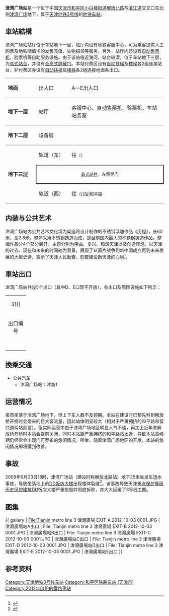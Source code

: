 {{noteTA 
|G1 =Transport}}
{{Infobox station
|name = 津湾广场
|eng_name = Jinwanguangchang
|linecolour = {{天津地铁颜色|3}}
|image = Tianjin metro line 3 津灣廣場 EXIT-B 2012-10-03 0001.JPG
|caption = 津湾广场站B出入口（2012年10月）
|other_name = 
|country = {{PRC}}
|borough = [[天津市|天津市]][[和平区_(天津市)|和平区]][[小白楼街道|小白楼街道]]
|address = [[解放北路_(天津市)|解放北路]]与[[滨江道|滨江道]]交叉口东北侧
|coordinates = {{coord|39|7|50.88|N|117|12|6.408|E|display=inline,title|Region:CH_type}}
|elevation = 
|operator = [[天津轨道交通集团|天津轨道交通集团]]
|lines = {{天津地铁线路名|3|SL}}
|distance = 
|platform = 1座[[岛式站台|岛式站台]]
|tracks = 2条
|bus_routes = 
|bus_stands = 
|connections = 公交站
|structure = 地下车站
|hall = 地下站厅
|depth = 
|levels = 
|interchange = 
|exits = 4个
|lift = 
|escalator = 
|architect = 
|architectural_style = 
|colour = 白色
|type = 
|status = 运营中
|code = 
|zone = 
|classification = 
|website = 
|built = 
|opened = 2012年10月1日
|closed = 
|pass_year = 
|passengers = 
|pass_system = 
|pass_rank = 
|mpassengers = 
|trains = 
|station_hours = 
|hours = 
|first = 往{{天津地铁起讫站|3|R}}：06:08<br />往{{天津地铁起讫站|3|L}}：06:04
|last = 往{{天津地铁起讫站|3|R}}：23:26<br />往{{天津地铁起讫站|3|L}}：23:05
|adjacent = {{adjacent stations|system=天津地铁|line=3|left=和平路|right=天津站}}
|other_services = 
|route_map = 
}}
'''津湾广场站'''是一个位于中国[[天津市|天津市]][[和平区_(天津市)|和平区]][[小白楼街道|小白楼街道]][[解放北路_(天津市)|解放北路]]与[[滨江道|滨江道]]交叉口东北侧[[津湾广场|津湾广场]]地下，属于[[天津地铁|天津地铁]][[天津地铁3号线|3号线]]的[[地铁车站|地铁车站]]。

== 車站結構 ==
津湾广场站站厅位于车站地下一层，站厅内设有地铁客服中心，可为乘客提供人工购票及地铁储值卡的发售充值、失物招领等服务。另外，站厅内还设有[[自动售票机|自动售票机]]、验票机等自助服务设施。由于该站临近海河，站台较深，位于车站地下三层，为[[岛式站台|岛式站台]]，并设有[[屏蔽门|全高式屏蔽门]]。本站付费区设有[[自动扶梯|自动扶梯]]及[[楼梯|楼梯]]各2组连接站台，非付费区亦设有[[自动扶梯|自动扶梯]]及[[楼梯|楼梯]]各2组连接地面各出口。

{|cellspacing=0 cellpadding=3
|-
|style="border-top:solid 1px gray;border-bottom:solid 1px gray;" valign=top width=100|'''地面'''
|style="border-top:solid 1px gray;border-bottom:solid 1px gray;" valign=top width=100|出入口
|style="border-top:solid 1px gray;border-bottom:solid 1px gray;" valign=top width=350|A—E出入口
|-
|style="border-bottom:solid 1px gray;" valign=top|'''地下一层'''
|style="border-bottom:solid 1px gray;" valign=top|站厅
|style="border-bottom:solid 1px gray;" valign=top|客服中心、[[自动售票机|自动售票机]]、验票机、车站站务室
|-
|style="border-bottom:solid 1px gray;" rowspan=1 valign=top|'''地下二层'''
|style="border-bottom:solid 1px gray;" valign=top|设备层
|style="border-bottom:solid 1px gray;" valign=top|
|-
|style="border-bottom:solid 1px gray;" rowspan=3 valign=top|'''地下三层'''
|轨道（东）
|{{arrow|L}} {{天津地铁线路名|3|c}}往{{站|小淀}}<small>（{{站|天津站}}）</small>
|-
|style="border-right:solid 2px black;border-left:solid 2px black;border-top:solid 2px black;border-bottom:solid 2px black;" colspan=2|<center><small>[[岛式站台|岛式站台]]，左側開门</small></center>
|-
|style="border-bottom:solid 1px gray;"|轨道（西）
|style="border-bottom:solid 1px gray;"|{{arrow|R}} {{天津地铁线路名|3|c}}往{{站|南站}}<small>（{{站|和平路||天津地铁}}）</small>
|}

== 内装与公共艺术 ==
津湾广场站内公共艺术文化墙为梁选玲设计制作的不锈钢浮雕作品《历程》，长60米，高2.8米，整体采用不锈钢铸造而成，是目前国内最大的不锈钢铸造作品。整幅作品分4个部分展开，主题分别为序曲、复兴、和谐天津以及创造辉煌。以天津的过去、现在和未来的时间轴为背景，展现了从鸦片战争到新中国成立再到未来发展的大型史诗，宣示了天津人民勤奋、刻苦建设新天津的心境<ref>{{cite news | title = 天津轨道交通文化大餐——第六站：津湾广场站《历程》 | publisher = 搜狐网 | date = 2018-03-02 | url = http://www.sohu.com/a/224750023_355397 | accessdate = 2019-05-27 | language = zh | archive-date = 2019-09-11 | archive-url = https://web.archive.org/web/20190911232651/http://www.sohu.com/a/224750023_355397 | dead-url = no }}</ref>。

== 車站出口 ==
津湾广场站共设5个出口（其中D、E口暂不开放），各出口及周围设施如下所示：
{| class="wikitable" style="width:65%"
|colspan=4 align="center" bgcolor={{天津地铁颜色|3}}|
|-
! style="width:50" | 出口编号
! style="width:100" | 地点
! style="width:450" | 可到达目的地
! 照片
|-
| align="center" style="border-bottom:none" | {{港鐵出口|A}} || [[张自忠路_(天津)|張自忠路]] || 津湾大剧院、[[津湾广场|津湾广场]] ||
|-
| align="center" style="border-bottom:none" | {{港鐵出口|B}} || [[张自忠路_(天津)|張自忠路]] || [[解放橋|解放橋]]、[[津湾广场|津湾广场]]、原大陆银行仓库 || [[File:Tianjin_metro_line_3_津灣廣場_EXIT-B_2012-10-03_0001.JPG|250px]]
|-
| align="center" style="border-bottom:none" | {{港鐵出口|C}} || [[解放北路_(天津市)|解放北路]] || [[解放北路_(天津市)|解放北路]]、天津市青年宫、[[滨江道|滨江道]]、[[中国金融博物馆|中国金融博物馆]] || 
|-
| align="center" style="border-bottom:none" | {{港鐵出口|D}} || 松江路 || 暫未開通 || 
|-
| align="center" style="border-bottom:none" | {{港鐵出口|E}} || 滨江道 || 暫未開通 || 
|}

== 換乘交通 ==
*公共汽车
**津湾广场站：津游1

== 运营情况 ==
虽然坐落于津湾广场地下，但上下车人数不及预期。本站在建设时已预先料到解放桥开桥时会带来的巨大客流量，因此站体明显较大（相对于严重拥挤的和平路和营口道两站而言）。但实际运营中由于津湾广场地区明显人气不佳，再加上近年来解放桥开桥时本站会提前关闭，同时本站距严重拥挤的和平路站太近，导致本站高峰期仍经常会出现门可罗雀的悠闲情况。所幸，随着津湾广场地区的开发，本站的悠闲情况即将得到改善。

== 事故 ==
2009年9月23日18时，津湾广场站（建设时称解放北路站）地下25米处发生透水事故，导致坐落地上的[[DD饭店大楼|DD饭店大楼]]出现楼体裂缝<ref>{{cite news | title = 天津地铁3号线施工现场发生透水 | publisher = 网易 | date = 2009-09-24 | url = http://news.163.com/09/0924/07/5JV9I164000120GR.html | accessdate = 2019-05-27 | language = zh | archive-url = https://web.archive.org/web/20190527032042/http://news.163.com/09/0924/07/5JV9I164000120GR.html | archive-date = 2019-05-27 | dead-url = yes }}</ref>。该事故导致天津[[天津历史风貌建筑|重点保护等级历史风貌建筑]]DD饭店大楼严重损毁并彻底拆除，并大大延缓了3号线工期。

== 图集 ==
{{ gallery
| File:Tianjin metro line 3 津灣廣場 EXIT-A 2012-10-03 0001.JPG | 津灣廣場站A出口
| File: Tianjin metro line 3 津灣廣場 EXIT-B 2012-10-03 0001.JPG | 津灣廣場站B出口
| File: Tianjin metro line 3 津灣廣場 EXIT-C 2012-10-03 0001.JPG | 津灣廣場站C出口
| File: Tianjin metro line 3 津灣廣場 EXIT-D 2012-10-03 0001.JPG | 津灣廣場站D出口
| File: Tianjin metro line 3 津灣廣場 EXIT-E 2012-10-03 0001.JPG |  津灣廣場站E出口
}}

== 参考资料 ==
<div class="references-small">
<references />
</div>

{{Commonscat|Jinwan'guangchang Station}}

{{天津地铁3号线}}
{{天津轨道交通车站列表}}

[[Category:天津地铁3号线车站|Category:天津地铁3号线车站]]
[[Category:和平区铁路车站_(天津市)|Category:和平区铁路车站 (天津市)]]
[[Category:2012年啟用的鐵路車站|Category:2012年啟用的鐵路車站]]